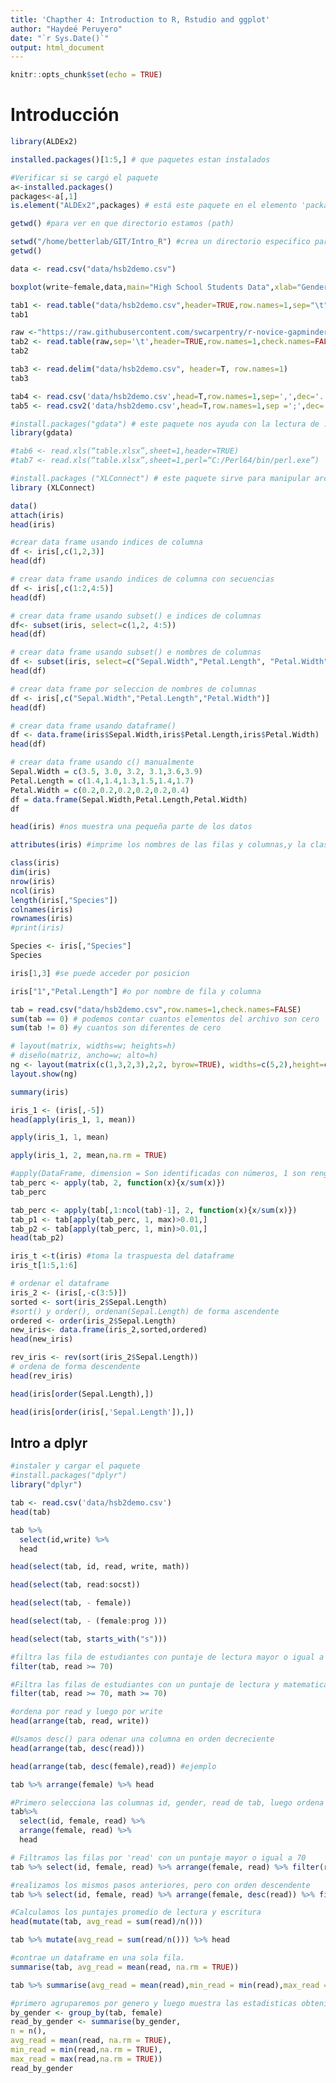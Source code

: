 ```yaml
---
title: 'Chapther 4: Introduction to R, Rstudio and ggplot'
author: "Haydeé Peruyero"
date: "`r Sys.Date()`"
output: html_document
---
```


```r
knitr::opts_chunk$set(echo = TRUE)
```

# Introducción

```r
library(ALDEx2)

installed.packages()[1:5,] # que paquetes estan instalados

#Verificar si se cargó el paquete
a<-installed.packages()
packages<-a[,1]
is.element("ALDEx2",packages) # está este paquete en el elemento 'packages´

getwd() #para ver en que directorio estamos (path)

setwd("/home/betterlab/GIT/Intro_R") #crea un directorio especifico para trabajar,si queremos cambiar de getwd()
getwd()
```

```r
data <- read.csv("data/hsb2demo.csv")

boxplot(write~female,data,main="High School Students Data",xlab="Gender",ylab="writing scoreby gender")
```

```r
tab1 <- read.table("data/hsb2demo.csv",header=TRUE,row.names=1,sep="\t")
tab1
```
```r
raw <-"https://raw.githubusercontent.com/swcarpentry/r-novice-gapminder/gh-pages/_episodes_rmd/data/gapminder_data.csv"
tab2 <- read.table(raw,sep='\t',header=TRUE,row.names=1,check.names=FALSE,stringsAsFactors=FALSE)
tab2
```
```r
tab3 <- read.delim("data/hsb2demo.csv", header=T, row.names=1)
tab3
```


```r
tab4 <- read.csv('data/hsb2demo.csv',head=T,row.names=1,sep=',',dec='.')
tab5 <- read.csv2('data/hsb2demo.csv',head=T,row.names=1,sep =';',dec=',')
```



```r
#install.packages("gdata") # este paquete nos ayuda con la lectura de .xls directamente.
library(gdata)
```


```r
#tab6 <- read.xls(“table.xlsx”,sheet=1,header=TRUE) 
#tab7 <- read.xls(“table.xlsx”,sheet=1,perl=“C:/Perl64/bin/perl.exe”)
```


```r
#install.packages ("XLConnect") # este paquete sirve para manipular archivos de excel en windows.
library (XLConnect)
```

```r
data()
attach(iris)
head(iris)
```


```r
#crear data frame usando indices de columna
df <- iris[,c(1,2,3)]
head(df)
```


```r
# crear data frame usando indices de columna con secuencias
df <- iris[,c(1:2,4:5)]
head(df)
```

```r
# crear data frame usando subset() e indices de columnas
df<- subset(iris, select=c(1,2, 4:5))
head(df)
```

```r
# crear data frame usando subset() e nombres de columnas
df <- subset(iris, select=c("Sepal.Width","Petal.Length", "Petal.Width"))
head(df)
```

```r
# crear data frame por seleccion de nombres de columnas
df <- iris[,c("Sepal.Width","Petal.Length","Petal.Width")]
head(df)
```

```r
# crear data frame usando dataframe()
df <- data.frame(iris$Sepal.Width,iris$Petal.Length,iris$Petal.Width)
head(df)
```


```r
# crear data frame usando c() manualmente
Sepal.Width = c(3.5, 3.0, 3.2, 3.1,3.6,3.9)
Petal.Length = c(1.4,1.4,1.3,1.5,1.4,1.7)
Petal.Width = c(0.2,0.2,0.2,0.2,0.2,0.4)
df = data.frame(Sepal.Width,Petal.Length,Petal.Width)
df
```


```r
head(iris) #nos muestra una pequeña parte de los datos
```

```r
attributes(iris) #imprime los nombres de las filas y columnas,y la clase de los datos
```

```r
class(iris)
dim(iris)
nrow(iris)
ncol(iris)
length(iris[,"Species"])
colnames(iris)
rownames(iris)
#print(iris)
```

```r
Species <- iris[,"Species"]
Species
```
```r
iris[1,3] #se puede acceder por posicion

iris["1","Petal.Length"] #o por nombre de fila y columna

tab = read.csv("data/hsb2demo.csv",row.names=1,check.names=FALSE)
sum(tab == 0) # podemos contar cuantos elementos del archivo son cero
sum(tab != 0) #y cuantos son diferentes de cero
```


```r
# layout(matrix, widths=w; heights=h)
# diseño(matriz, ancho=w; alto=h)
ng <- layout(matrix(c(1,3,2,3),2,2, byrow=TRUE), widths=c(5,2),height=c(3,4))
layout.show(ng)
```


```r
summary(iris)
```
```r
iris_1 <- (iris[,-5])
head(apply(iris_1, 1, mean))
```
```r
apply(iris_1, 1, mean)
```
```r
apply(iris_1, 2, mean,na.rm = TRUE)
```

```r
#apply(DataFrame, dimension = Son identificadas con números, 1 son renglones y 2 son colummnas,funcion que 
tab_perc <- apply(tab, 2, function(x){x/sum(x)})
tab_perc
```


```r
tab_perc <- apply(tab[,1:ncol(tab)-1], 2, function(x){x/sum(x)})
tab_p1 <- tab[apply(tab_perc, 1, max)>0.01,]
tab_p2 <- tab[apply(tab_perc, 1, min)>0.01,]
head(tab_p2)
```



```r
iris_t <-t(iris) #toma la traspuesta del dataframe
iris_t[1:5,1:6]
```



```r
# ordenar el dataframe
iris_2 <- (iris[,-c(3:5)])
sorted <- sort(iris_2$Sepal.Length)
#sort() y order(), ordenan(Sepal.Length) de forma ascendente
ordered <- order(iris_2$Sepal.Length)
new_iris<- data.frame(iris_2,sorted,ordered)
head(new_iris)
```

```r
rev_iris <- rev(sort(iris_2$Sepal.Length))
# ordena de forma descendente
head(rev_iris)
```

```r
head(iris[order(Sepal.Length),])
```

```r
head(iris[order(iris[,'Sepal.Length']),])
```


## Intro a dplyr

```r
#instaler y cargar el paquete
#install.packages("dplyr")
library("dplyr")
```

```r
tab <- read.csv('data/hsb2demo.csv')
head(tab)
```

```r
tab %>% 
  select(id,write) %>% 
  head
```

```r
head(select(tab, id, read, write, math))
```

```r
head(select(tab, read:socst))
```

```r
head(select(tab, - female))
```


```r
head(select(tab, - (female:prog )))
```

```r
head(select(tab, starts_with("s")))
```


```r
#filtra las fila de estudiantes con puntaje de lectura mayor o igual a 70.
filter(tab, read >= 70)
```


```r
#Filtra las filas de estudiantes con un puntaje de lectura y matematica mayor o igual a 70
filter(tab, read >= 70, math >= 70)
```

```r
#ordena por read y luego por write
head(arrange(tab, read, write))
```

```r
#Usamos desc() para odenar una columna en orden decreciente
head(arrange(tab, desc(read)))
```

```r
head(arrange(tab, desc(female),read)) #ejemplo
```

```r
tab %>% arrange(female) %>% head
```

```r
#Primero selecciona las columnas id, gender, read de tab, luego ordena las filas por gender y luego por 
tab%>%
  select(id, female, read) %>% 
  arrange(female, read) %>% 
  head
```


```r
# Filtramos las filas por 'read' con un puntaje mayor o igual a 70
tab %>% select(id, female, read) %>% arrange(female, read) %>% filter(read >= 70)
```

```r
#realizamos los mismos pasos anteriores, pero con orden descendente
tab %>% select(id, female, read) %>% arrange(female, desc(read)) %>% filter(read >= 70)
```

```r
#Calculamos los puntajes promedio de lectura y escritura
head(mutate(tab, avg_read = sum(read)/n()))
```


```r
tab %>% mutate(avg_read = sum(read/n())) %>% head
```

```r
#contrae un dataframe en una sola fila.
summarise(tab, avg_read = mean(read, na.rm = TRUE))
```

```r
tab %>% summarise(avg_read = mean(read),min_read = min(read),max_read = max(read),n = n())
```

```r
#primero agruparemos por genero y luego muestra las estadisticas obtenidas (media, minimo y maximo)
by_gender <- group_by(tab, female)
read_by_gender <- summarise(by_gender,
n = n(),
avg_read = mean(read, na.rm = TRUE),
min_read = min(read,na.rm = TRUE),
max_read = max(read,na.rm = TRUE))
read_by_gender
```



